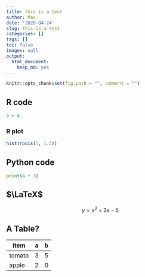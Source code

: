 ```yaml
---
title: this is a test
author: Max
date: '2020-04-24'
slug: this-is-a-test
categories: []
tags: []
toc: false
images: null
output: 
  html_document: 
    keep_md: yes
---
```


```r
knitr::opts_chunk$set(fig.path = "", comment = "")
```

## R code

```r
3 + 6
```
### R plot

```r
hist(rpois(5, 1.5))
```
## Python code

```python
print(4 + 3)
```

## $\LaTeX$

$$y = x^2 + 3x - 5$$

## A Table?

item   | a | b
-------|---|--
tomato | 3 | 5
apple  | 2 | 0

